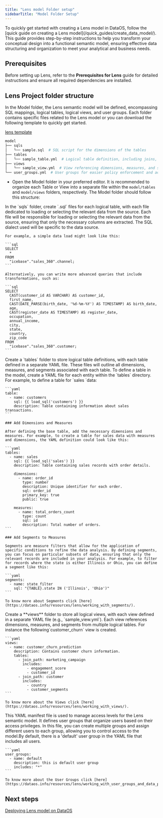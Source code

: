 ```yaml
---
title: "Lens model Folder setup"
sidebarTitle: "Model Folder Setup"
---
```


<Info>
  To quickly get started with creating a Lens model in DataOS, follow the [quick guide on creating a Lens model](/quick_guides/create_data_model/). This guide provides step-by-step instructions to help you transform your conceptual design into a functional semantic model, ensuring effective data structuring and organization to meet your analytical and business needs.
</Info>

## **Prerequisites**

Before setting up Lens, refer to the **Prerequisites for Lens** guide for detailed instructions and ensure all required dependencies are installed.

## **Lens Project folder structure**

In the Model folder, the Lens semantic model will be defined, encompassing SQL mappings, logical tables, logical views, and user groups. Each folder contains specific files related to the Lens model or you can download the following template to quickly get started.

[lens template](/resources/lens/lens_model_folder_setup/lens-project-template.zip)

```bash
model
├── sqls
│   └── sample.sql  # SQL script for the dimensions of the tables
├── tables
│   └── sample_table.yml  # Logical table definition, including joins, dimensions, measures, and segments.
├── views
│   └── sample_view.yml  # View referencing dimensions, measures, and segments from tables.
└── user_groups.yml  # User groups for easier policy enforcement and access control.
```

* Open the Model folder in your preferred editor. It is recommended to organize each Table or View into a separate file within the `model/tables` and `model/views` folders, respectively. The Model folder should follow this structure:

<Steps>
  <Step title="Load data from the data source" titleSize="h2">
    In the `sqls` folder, create `.sql` files for each logical table, with each file dedicated to loading or selecting the relevant data from the source. Each file will be responsible for loading or selecting the relevant data from the source, ensuring that only the necessary columns are extracted. The SQL dialect used will be specific to the data source.

    For example, a simple data load might look like this:

    ```sql
    SELECT
      *
    FROM
      "icebase"."sales_360".channel;
    ```

    Alternatively, you can write more advanced queries that include transformations, such as:

    ```sql
    SELECT
      CAST(customer_id AS VARCHAR) AS customer_id,
      first_name,
      CAST(DATE_PARSE(birth_date, '%d-%m-%Y') AS TIMESTAMP) AS birth_date,
      age,
      CAST(register_date AS TIMESTAMP) AS register_date,
      occupation,
      annual_income,
      city,
      state,
      country,
      zip_code
    FROM
      "icebase"."sales_360".customer;
    ```
  </Step>

  <Step title="Define the Table in the Model" titleSize="h2">
    Create a `tables` folder to store logical table definitions, with each table defined in a separate YAML file. These files will outline all dimensions, measures, and segments associated with each table. To define a table in the model, create a YAML file for each entity within the `tables` directory. For example, to define a table for `sales `data:

    ```yaml
    table:
      - name: customers
        sql: {{ load_sql('customers') }}
        description: Table containing information about sales transactions.
    ```

    ### Add Dimensions and Measures

    After defining the base table, add the necessary dimensions and measures. For example, to create a table for sales data with measures and dimensions, the YAML definition could look like this:

    ```yaml
    tables:
      - name: sales
        sql: {{ load_sql('sales') }}
        description: Table containing sales records with order details.

        dimensions:
          - name: order_id
            type: number
            description: Unique identifier for each order.
            sql: order_id
            primary_key: true
            public: true

        measures:
          - name: total_orders_count
            type: count
            sql: id
            description: Total number of orders.
    ```

    ### Add Segments to Measures

    Segments are measure filters that allow for the application of specific conditions to refine the data analysis. By defining segments, you can focus on particular subsets of data, ensuring that only the relevant records are included in your analysis. For example, to filter for records where the state is either Illinois or Ohio, you can define a segment like this:

    ```yaml
    segments:
      - name: state_filter
        sql: "{TABLE}.state IN ('Illinois', 'Ohio')"
    ```

    To know more about Segments click [here](https://dataos.info/resources/lens/working_with_segments/).
  </Step>

  <Step title="Create the Views" titleSize="h2">
    Create a **views** folder to store all logical views, with each view defined in a separate YAML file (e.g., `sample_view.yml`). Each view references dimensions, measures, and segments from multiple logical tables. For instance the following`customer_churn` view is created.

    ```yaml
    views:
      - name: customer_churn_prediction
        description: Contains customer churn information.
        tables:
          - join_path: marketing_campaign
            includes:
              - engagement_score
              - customer_id
          - join_path: customer
            includes:
              - country
              - customer_segments
    ```

    To know more about the Views click [here](https://dataos.info/resources/lens/working_with_views/).
  </Step>

  <Step title="Create User Groups" titleSize="h2">
    This YAML manifest file is used to manage access levels for the Lens semantic model. It defines user groups that organize users based on their access privileges. In this file, you can create multiple groups and assign different users to each group, allowing you to control access to the model.By default, there is a 'default' user group in the YAML file that includes all users.

    ```yaml
    user_groups:
      - name: default
        description: this is default user group
        includes: "*"
    ```

    To know more about the User Groups click [here](https://dataos.info/resources/lens/working_with_user_groups_and_data_policies/)
  </Step>
</Steps>

## Next steps

[Deploying Lens model on DataOS](/resources/lens/lens_deployment/)